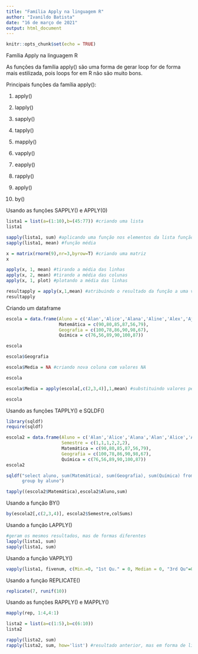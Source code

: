 ---
title: "Família Apply na linguagem R"
author: "Ivanildo Batista"
date: "16 de março de 2021"
output: html_document
---

```{r setup, include=FALSE}
knitr::opts_chunk$set(echo = TRUE)
```

Família Apply na linguagem R

As funções da família apply() são uma forma de gerar loop for de forma mais estilizada, pois loops for em R não são muito bons.

Principais funções da família apply():

1) apply()

2) lapply()

3) sapply()

4) tapply()

5) mapply()

6) vapply()

7) eapply()

8) rapply()

9) apply()

10) by()

Usando as funções SAPPLY() e APPLY(0)
```{r}
lista1 = list(a=(1:10),b=(45:77)) #criando uma lista
lista1
```

```{r}
sapply(lista1, sum) #aplicando uma função nos elementos da lista função soma
sapply(lista1, mean) #função média
```

```{r}
x = matrix(rnorm(9),nr=3,byrow=T) #criando uma matriz
x

apply(x, 1, mean) #tirando a média das linhas
apply(x, 2, mean) #tirando a média das colunas
apply(x, 1, plot) #plotando a média das linhas

resultapply = apply(x,1,mean) #atribuindo o resultado da função a uma variável
resultapply
```

Criando um dataframe

```{r}
escola = data.frame(Aluno = c('Alan','Alice','Alana','Aline','Alex','Ajay'),
                    Matemática = c(90,80,85,87,56,79),
                    Geografia = c(100,78,86,90,98,67),
                    Química = c(76,56,89,90,100,87))

escola

escola$Geografia

escola$Media = NA #criando nova coluna com valores NA

escola

escola$Media = apply(escola[,c(2,3,4)],1,mean) #substituindo valores pela média com a função apply

escola
```

Usando as funções TAPPLY() e SQLDF()

```{r}
library(sqldf)
require(sqldf)

escola2 = data.frame(Aluno = c('Alan','Alice','Alana','Alan','Alice','Alana'),
                     Semestre = c(1,1,1,2,2,2),
                     Matemática = c(90,80,85,87,56,79),
                     Geografia = c(100,78,86,90,98,67),
                     Química = c(76,56,89,90,100,87))
escola2

sqldf("select aluno, sum(Matemática), sum(Geografia), sum(Química) from escola2
      group by aluno")

tapply((escola2$Matemática),escola2$Aluno,sum)
```

Usando a função BY()
```{r}
by(escola2[,c(2,3,4)], escola2$Semestre,colSums)
```

Usando a função LAPPLY()
```{r}
#geram os mesmos resultados, mas de formas diferentes
lapply(lista1, sum)
sapply(lista1, sum)
```

Usando a função VAPPLY()

```{r}
vapply(lista1, fivenum, c(Min.=0, "1st Qu." = 0, Median = 0, "3rd Qu"=0,Max=0))

```

Usando a função REPLICATE()
```{r}
replicate(7, runif(10))
```

Usando as funções RAPPLY() e MAPPLY()
```{r}
mapply(rep, 1:4,4:1)

lista2 = list(a=c(1:5),b=c(6:10))
lista2

rapply(lista2, sum)
rapply(lista2, sum, how='list') #resultado anterior, mas em forma de lista
```
